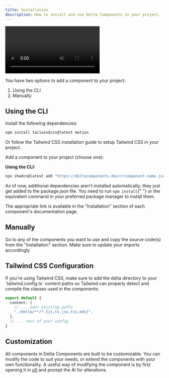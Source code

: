```yaml
---
title: Installation
description: How to install and use Delta Components in your project.
---
```


<div className="h-auto w-full overflow-hidden py-4">
  <video
    src="/og/videos/tabs.mp4"
    className="h-auto w-full"
    controls
    autoPlay
    playsInline
    webkitplaysinline="true"
  />
</div>

You have two options to add a component to your project:

1. Using the CLI
2. Manually

## Using the CLI

<Steps>

<Step>Install the following dependencies:</Step>

```bash
npm install tailwindcss@latest motion
```

Or follow the Tailwind CSS installation guide to setup Tailwind CSS in your project.

<Step>Add a component to your project (choose one):</Step>

**Using the CLI:**

```bash
npx shadcn@latest add "https://deltacomponents.dev/r/component-name.json"
```

<Admonition type="note" className="my-4">
  As of now, additional dependencies aren't installed automatically; they just
  get added to the package.json file. You need to run <code>npm install</code>{" "}
  or the equivalent command in your preferred package manager to install them.
</Admonition>

The appropriate link is available in the "Installation" section of each component's documentation page.

</Steps>

## Manually

Go to any of the components you want to use and copy the source code(s) from the "Installation" section. Make sure to update your imports accordingly.

## Tailwind CSS Configuration

<Admonition type="info" className="my-4">
  If you're using Tailwind CSS, make sure to add the delta directory to your `tailwind.config.ts` content paths so Tailwind can properly detect and compile the classes used in the components:

```typescript
export default {
  content: [
    // ... your existing paths
    "./delta/**/*.{js,ts,jsx,tsx,mdx}",
  ],
  // ... rest of your config
}
```

</Admonition>

## Customization

All components in Delta Components are built to be customizable. You can modify the code to suit your needs, or extend the components with your own functionality. A useful way of modifying the component is by first opening it in [v0](https://v0.dev/chat) and prompt the AI for alterations.
